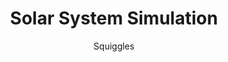 ---
title: Solar System Simulation
pubDate: April 04, 2024
description: A planet simulation following Newtonian physics.
author: Squiggles
actions: {'Explore': 'https://editor.p5js.org/squigglesdev/sketches/3bD4_aErb'}
previewImage: /blog/solsim/thumb.png
---